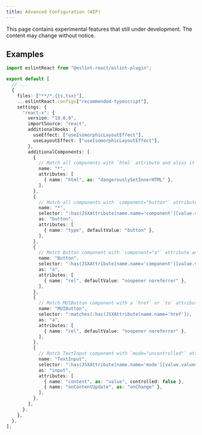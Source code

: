 ```yaml
---
title: Advanced Configuration (WIP)
---
```


<Callout type="warn">This page contains experimental features that still under development. The content may change without notice.</Callout>

## Examples

```ts title="eslint.config.js"
import eslintReact from "@eslint-react/eslint-plugin";

export default [
  // ...
  {
    files: ["**/*.{ts,tsx}"],
    ...eslintReact.configs["recommended-typescript"],
    settings: {
      "react-x": {
        version: "19.0.0",
        importSource: "react",
        additionalHooks: {
          useEffect: ["useIsomorphicLayoutEffect"],
          useLayoutEffect: ["useIsomorphicLayoutEffect"],
        },
        additionalComponents: [
          {
            // Match all components with `html` attribute and alias it to `dangerouslySetInnerHTML`
            name: "*",
            attributes: [
              { name: "html", as: "dangerouslySetInnerHTML" },
            ],
          },
          {
            // Match all components with `component="button"` attribute and alias it to `button` component with `type="button"` attribute
            name: "*",
            selector: ":has(JSXAttribute[name.name='component'][value.value='button'])",
            as: "button",
            attributes: [
              { name: "type", defaultValue: "button" },
            ],
          },
          {
            // Match Button component with `component="a"` attribute and alias it to `a` component with `rel="noopener noreferrer"` attribute
            name: "Button",
            selector: ":has(JSXAttribute[name.name='component'][value.value='a'])",
            as: "a",
            attributes: [
              { name: "rel", defaultValue: "noopener noreferrer" },
            ],
          },
          {
            // Match MUIButton component with a `href` or `to` attribute and alias it to `a` component with `rel="noopener noreferrer"` attribute
            name: "MUIButton",
            selector: ":matches(:has(JSXAttribute[name.name='href']), :has(JSXAttribute[name.name='to']))",
            as: "a",
            attributes: [
              { name: "rel", defaultValue: "noopener noreferrer" },
            ],
          },
          {
            // Match TextInput component with `mode="uncontrolled"` attribute and alias it to an uncontrolled input component with `content` and `onContentUpdate` pair
            name: "TextInput",
            selector: ":has(JSXAttribute[name.name='mode'][value.value='uncontrolled'])",
            as: "input",
            attributes: [
              { name: "content", as: "value", controlled: false },
              { name: "onContentUpdate", as: "onChange" },
            ],
          },
        ],
      },
    },
  },
];
```
